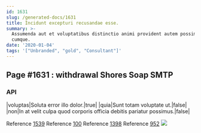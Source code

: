 ```yaml
---
id: 1631
slug: /generated-docs/1631
title: Incidunt excepturi recusandae esse.
summary: >-
  Assumenda aut et voluptatibus distinctio animi provident autem possimus
  cumque.
date: '2020-01-04'
tags: '["Unbranded", "gold", "Consultant"]'
---
```


## Page #1631 : withdrawal Shores Soap SMTP
### API

|voluptas|Soluta error illo dolor.|true|
|quia|Sunt totam voluptate ut.|false|
|non|In at velit culpa quod corporis officia debitis pariatur possimus.|false|

Reference [1539](/1539)
Reference [100](/100)
Reference [1398](/1398)
Reference [952](/952)
![](/assets/cats-3.jpg)


